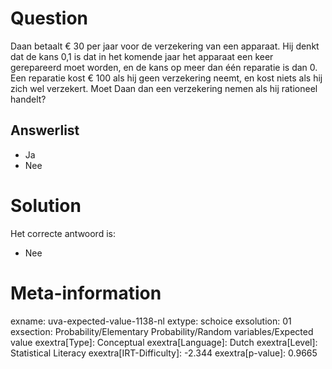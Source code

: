 Question
========

Daan betaalt € 30 per jaar voor de verzekering van een apparaat. Hij
denkt dat de kans 0,1 is dat in het komende jaar het apparaat een keer
gerepareerd moet worden, en de kans op meer dan één reparatie is dan 0.
Een reparatie kost € 100 als hij geen verzekering neemt, en kost niets
als hij zich wel verzekert. Moet Daan dan een verzekering nemen als hij
rationeel handelt?

Answerlist
----------

* Ja
* Nee

Solution
========

Het correcte antwoord is: 

* Nee

Meta-information
================
exname: uva-expected-value-1138-nl
extype: schoice
exsolution: 01
exsection: Probability/Elementary Probability/Random variables/Expected value
exextra[Type]: Conceptual
exextra[Language]: Dutch
exextra[Level]: Statistical Literacy
exextra[IRT-Difficulty]: -2.344
exextra[p-value]: 0.9665
